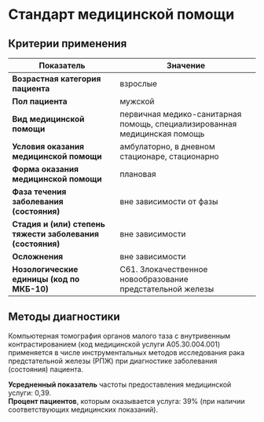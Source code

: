 # Стандарт медицинской помощи

## Критерии применения

| Показатель | Значение |
| ------ | ------ |
| **Возрастная категория пациента** | взрослые |
| **Пол пациента** | мужской |
| **Вид медицинской помощи** | первичная медико-санитарная помощь, специализированная медицинская помощь |
| **Условия оказания медицинской помощи** | амбулаторно, в дневном стационаре, стационарно |
| **Форма оказания медицинской помощи** | плановая |
| **Фаза течения заболевания (состояния)** | вне зависимости от фазы |
| **Стадия и (или) степень тяжести заболевания (состояния)** | вне зависимости |
| **Осложнения** | вне зависимости |
| **Нозологические единицы (код по МКБ-10)** | С61. Злокачественное новообразование предстательной железы |

## Методы диагностики

Компьютерная томография органов малого таза с внутривенным контрастированием (код медицинской услуги A05.30.004.001) применяется в числе инструментальных методов исследования рака предстательной железы (РПЖ) при диагностике заболевания (состояния) пациента. 

**Усредненный показатель** частоты предоставления медицинской услуги: 0,39.  
**Процент пациентов**, которым оказывается услуга: 39% (при наличии соответствующих медицинских показаний).